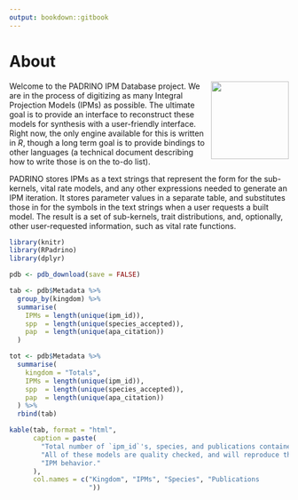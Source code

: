 ```yaml
---
output: bookdown::gitbook
---
```


# About  

<a href='https://padrinoDB.github.io/Padrino'><img src='https://raw.githubusercontent.com/padrinoDB/Padrino/main/metadata/pdb_logo.png' align="right" height="140" /></a>

Welcome to the PADRINO IPM Database project. We are in the process of digitizing as many Integral Projection Models (IPMs) as possible. The ultimate goal is to provide an interface to reconstruct these models for synthesis with a user-friendly interface. Right now, the only engine available for this is written in _R_, though a long term goal is to provide bindings to other languages (a technical document describing how to write those is on the to-do list).

PADRINO stores IPMs as a text strings that represent the form for the sub-kernels, vital rate models, and any other expressions needed to generate an IPM iteration. It stores parameter values in  a separate table, and substitutes those in for the symbols in the text strings when a user requests a built model. The result is a set of sub-kernels, trait distributions, and, optionally, other user-requested information, such as vital rate functions. 

```r

library(knitr)
library(RPadrino)
library(dplyr)

pdb <- pdb_download(save = FALSE)

tab <- pdb$Metadata %>% 
  group_by(kingdom) %>%
  summarise(
    IPMs = length(unique(ipm_id)),
    spp  = length(unique(species_accepted)),
    pap  = length(unique(apa_citation))
  )

tot <- pdb$Metadata %>% 
  summarise(
    kingdom = "Totals",
    IPMs = length(unique(ipm_id)),
    spp  = length(unique(species_accepted)),
    pap  = length(unique(apa_citation))
  ) %>%
  rbind(tab)

kable(tab, format = "html",
      caption = paste(
        "Total number of `ipm_id`'s, species, and publications contained in PADRINO. ",
        "All of these models are quality checked, and will reproduce the published ",
        "IPM behavior."
      ),
      col.names = c("Kingdom", "IPMs", "Species", "Publications
                    "))

```